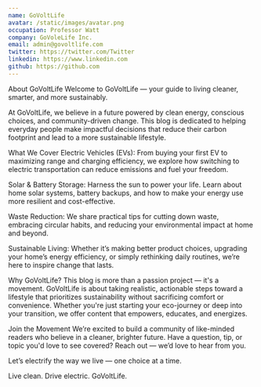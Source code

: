 ```yaml
---
name: GoVoltLife
avatar: /static/images/avatar.png
occupation: Professor Watt
company: GoVoleLife Inc.
email: admin@govoltlife.com
twitter: https://twitter.com/Twitter
linkedin: https://www.linkedin.com
github: https://github.com
---
```


About GoVoltLife
Welcome to GoVoltLife — your guide to living cleaner, smarter, and more sustainably.

At GoVoltLife, we believe in a future powered by clean energy, conscious choices, and community-driven change. This blog is dedicated to helping everyday people make impactful decisions that reduce their carbon footprint and lead to a more sustainable lifestyle.

What We Cover
Electric Vehicles (EVs): From buying your first EV to maximizing range and charging efficiency, we explore how switching to electric transportation can reduce emissions and fuel your freedom.

Solar & Battery Storage: Harness the sun to power your life. Learn about home solar systems, battery backups, and how to make your energy use more resilient and cost-effective.

Waste Reduction: We share practical tips for cutting down waste, embracing circular habits, and reducing your environmental impact at home and beyond.

Sustainable Living: Whether it’s making better product choices, upgrading your home’s energy efficiency, or simply rethinking daily routines, we’re here to inspire change that lasts.

Why GoVoltLife?
This blog is more than a passion project — it's a movement. GoVoltLife is about taking realistic, actionable steps toward a lifestyle that prioritizes sustainability without sacrificing comfort or convenience. Whether you're just starting your eco-journey or deep into your transition, we offer content that empowers, educates, and energizes.

Join the Movement
We’re excited to build a community of like-minded readers who believe in a cleaner, brighter future. Have a question, tip, or topic you'd love to see covered? Reach out — we’d love to hear from you.

Let’s electrify the way we live — one choice at a time.

Live clean. Drive electric. GoVoltLife.
